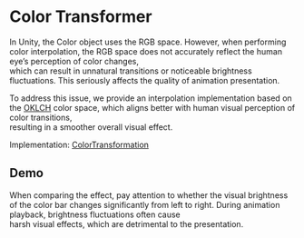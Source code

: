 
# Color Transformer

In Unity, the Color object uses the RGB space. However, when performing color interpolation, the RGB space does not accurately reflect the human eye’s perception of color changes,  
which can result in unnatural transitions or noticeable brightness fluctuations. This seriously affects the quality of animation presentation.

To address this issue, we provide an interpolation implementation based on the [OKLCH](https://oklch.com) color space, which aligns better with human visual perception of color transitions,  
resulting in a smoother overall visual effect.

Implementation: [ColorTransformation](https://github.com/MorizeroDev/Milease/blob/master/Scripts/Milease/Translate/ColorTransformation.cs)

## Demo

<ColorTransformation></ColorTransformation>

When comparing the effect, pay attention to whether the visual brightness of the color bar changes significantly from left to right. During animation playback, brightness fluctuations often cause  
harsh visual effects, which are detrimental to the presentation.
